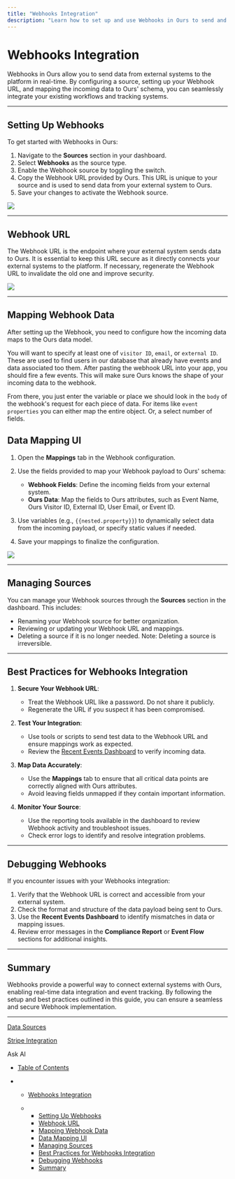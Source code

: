 ```yaml
---
title: "Webhooks Integration"
description: "Learn how to set up and use Webhooks in Ours to send and map data from your sources for seamless integration with the platform."
---
```


# Webhooks Integration

Webhooks in Ours allow you to send data from external systems to the platform in real-time. By configuring a source, setting up your Webhook URL, and mapping the incoming data to Ours' schema, you can seamlessly integrate your existing workflows and tracking systems.

***

## Setting Up Webhooks

To get started with Webhooks in Ours:

1. Navigate to the **Sources** section in your dashboard.
2. Select **Webhooks** as the source type.
3. Enable the Webhook source by toggling the switch.
4. Copy the Webhook URL provided by Ours. This URL is unique to your source and is used to send data from your external system to Ours.
5. Save your changes to activate the Webhook source.

![](/images/docs/5b29349cc28ac8a2bc5dec93be4bd3338c588b1023799fa8b8ff642f329a45bc-Xnapper-2024-12-04-14.59.40.png)

***

## Webhook URL

The Webhook URL is the endpoint where your external system sends data to Ours. It is essential to keep this URL secure as it directly connects your external systems to the platform. If necessary, regenerate the Webhook URL to invalidate the old one and improve security.

![](/images/docs/318044811ece9f8be0999d25cb60e98fe762bed683d3020ac3e161c7047024dc-Xnapper-2024-12-04-15.00.08.png)

***

## Mapping Webhook Data

After setting up the Webhook, you need to configure how the incoming data maps to the Ours data model.

You will want to specify at least one of `visitor ID`, `email`, or `external ID`. These are used to find users in our database that already have events and data associated too them. After pasting the webhook URL into your app, you should fire a few events. This will make sure Ours knows the shape of your incoming data to the webhook.

From there, you just enter the variable or place we should look in the `body` of the webhook's request for each piece of data. For items like `event properties` you can either map the entire object. Or, a select number of fields.

## Data Mapping UI

1. Open the **Mappings** tab in the Webhook configuration.

2. Use the fields provided to map your Webhook payload to Ours' schema:

   * **Webhook Fields**: Define the incoming fields from your external system.
   * **Ours Data**: Map the fields to Ours attributes, such as Event Name, Ours Visitor ID, External ID, User Email, or Event ID.

3. Use variables (e.g., `{{nested.property}}`) to dynamically select data from the incoming payload, or specify static values if needed.

4. Save your mappings to finalize the configuration.

![](/images/docs/33b5b3901139800a7f86c10f6be524b0b767e2edf039a0b63b657cae40eb1a5d-Xnapper-2024-12-04-15.00.53.png)

***

## Managing Sources

You can manage your Webhook sources through the **Sources** section in the dashboard. This includes:

* Renaming your Webhook source for better organization.
* Reviewing or updating your Webhook URL and mappings.
* Deleting a source if it is no longer needed. Note: Deleting a source is irreversible.

***

## Best Practices for Webhooks Integration

1. **Secure Your Webhook URL**:

   * Treat the Webhook URL like a password. Do not share it publicly.
   * Regenerate the URL if you suspect it has been compromised.

2. **Test Your Integration**:

   * Use tools or scripts to send test data to the Webhook URL and ensure mappings work as expected.
   * Review the [Recent Events Dashboard](/docs/tracking-and-debugging-events) to verify incoming data.

3. **Map Data Accurately**:

   * Use the **Mappings** tab to ensure that all critical data points are correctly aligned with Ours attributes.
   * Avoid leaving fields unmapped if they contain important information.

4. **Monitor Your Source**:

   * Use the reporting tools available in the dashboard to review Webhook activity and troubleshoot issues.
   * Check error logs to identify and resolve integration problems.

***

## Debugging Webhooks

If you encounter issues with your Webhooks integration:

1. Verify that the Webhook URL is correct and accessible from your external system.
2. Check the format and structure of the data payload being sent to Ours.
3. Use the **Recent Events Dashboard** to identify mismatches in data or mapping issues.
4. Review error messages in the **Compliance Report** or **Event Flow** sections for additional insights.

***

## Summary

Webhooks provide a powerful way to connect external systems with Ours, enabling real-time data integration and event tracking. By following the setup and best practices outlined in this guide, you can ensure a seamless and secure Webhook implementation.

***

[Data Sources](/docs/Data)

[Stripe Integration](/docs/stripe)

Ask AI

* [Table of Contents](#)

* * [Webhooks Integration](#webhooks-integration)

  * * [Setting Up Webhooks](#setting-up-webhooks)
    * [Webhook URL](#webhook-url)
    * [Mapping Webhook Data](#mapping-webhook-data)
    * [Data Mapping UI](#data-mapping-ui)
    * [Managing Sources](#managing-sources)
    * [Best Practices for Webhooks Integration](#best-practices-for-webhooks-integration)
    * [Debugging Webhooks](#debugging-webhooks)
    * [Summary](#summary)
